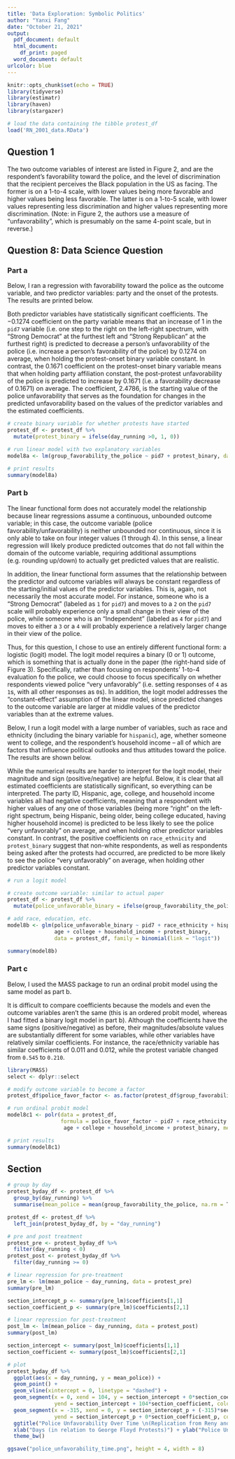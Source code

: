 ---
title: 'Data Exploration: Symbolic Politics'
author: "Yanxi Fang"
date: "October 21, 2021"
output:
  pdf_document: default
  html_document:
    df_print: paged
  word_document: default
urlcolor: blue
---

```{r setup, include=FALSE}
knitr::opts_chunk$set(echo = TRUE)
library(tidyverse)
library(estimatr)
library(haven)
library(stargazer)
```

```{r}
# load the data containing the tibble protest_df
load('RN_2001_data.RData')
```

## Question 1

The two outcome variables of interest are listed in Figure 2, and are the respondent's favorability toward the police, and the level of discrimination that the recipient perceives the Black population in the US as facing. The former is on a 1-to-4 scale, with lower values being more favorable and higher values being less favorable. The latter is on a 1-to-5 scale, with lower values representing less discrimination and higher values representing more discrimination. (Note: in Figure 2, the authors use a measure of "unfavorability", which is presumably on the same 4-point scale, but in reverse.) 

\newpage

## Question 8: Data Science Question

### Part a 
Below, I ran a regression with favorability toward the police as the outcome variable, and two predictor variables: party and the onset of the protests. The results are printed below.

Both predictor variables have statistically significant coefficients. The $-0.1274$ coefficient on the party variable means that an increase of 1 in the `pid7` variable (i.e. one step to the right on the left-right spectrum, with "Strong Democrat" at the furthest left and "Strong Republican" at the furthest right) is predicted to decrease a person's unfavorability of the police (i.e. increase a person's favorability of the police) by 0.1274 on average, when holding the protest-onset binary variable constant. In contrast, the $0.1671$ coefficient on the protest-onset binary variable means that when holding party affiliation constant, the post-protest unfavorability of the police is predicted to increase by 0.1671 (i.e. a favorability decrease of 0.1671) on average. The coefficient, $2.4786$, is the starting value of the police unfavorability that serves as the foundation for changes in the predicted unfavorability based on the values of the predictor variables and the estimated coefficients.

```{r}
# create binary variable for whether protests have started
protest_df <- protest_df %>%
  mutate(protest_binary = ifelse(day_running >0, 1, 0))

# run linear model with two explanatory variables
model8a <- lm(group_favorability_the_police ~ pid7 + protest_binary, data = protest_df)

# print results
summary(model8a)
```

### Part b
The linear functional form does not accurately model the relationship because linear regressions assume a continuous, unbounded outcome variable; in this case, the outcome variable (police favorability/unfavorability) is neither unbounded nor continuous, since it is only able to take on four integer values (1 through 4). In this sense, a linear regression will likely produce predicted outcomes that do not fall within the domain of the outcome variable, requiring additional assumptions (e.g. rounding up/down) to actually get predicted values that are realistic.

In addition, the linear functional form assumes that the relationship between the predictor and outcome variables will always be constant regardless of the starting/initial values of the predictor variables. This is, again, not necessarily the most accurate model. For instance, someone who is a "Strong Democrat" (labeled as `1` for `pid7`) and moves to a `2` on the `pid7` scale will probably experience only a small change in their view of the police, while someone who is an "Independent" (labeled as `4` for `pid7`) and moves to either a `3` or a `4` will probably experience a relatively larger change in their view of the police.

Thus, for this question, I chose to use an entirely different functional form: a logistic (logit) model. The logit model requires a binary (0 or 1) outcome, which is something that is actually done in the paper (the right-hand side of Figure 3). Specifically, rather than focusing on respondents' 1-to-4 evaluation fo the police, we could choose to focus specifically on whether respondents viewed police "very unfavorably" (i.e. setting responses of `4` as `1`s, with all other responses as `0`s). In addition, the logit model addresses the "constant-effect" assumption of the linear model, since predicted changes to the outcome variable are larger at middle values of the predictor variables than at the extreme values.

Below, I run a logit model with a large number of variables, such as race and ethnicity (including the binary variable for `hispanic`), age, whether someone went to college, and the respondent's household income -- all of which are factors that influence political outlooks and thus attitudes toward the police. The results are shown below.

While the numerical results are harder to interpret for the logit model, their magnitude and sign (positive/negative) are helpful. Below, it is clear that all estimated coefficients are statistically significant, so everything can be interpreted. The party ID, Hispanic, age, college, and household income variables all had negative coefficients, meaning that a respondent with higher values of any one of those variables (being more "right" on the left-right spectrum, being Hispanic, being older, being college educated, having higher household income) is predicted to be less likely to see the police "very unfavorably" on average, and when holding other predictor variables constant. In contrast, the positive coefficients on `race_ethnicity` and `protest_binary` suggest that non-white respondents, as well as respondents being asked after the protests had occurred, are predicted to be more likely to see the police "very unfavorably" on average, when holding other predictor variables constant.

```{r}
# run a logit model

# create outcome variable: similar to actual paper
protest_df <- protest_df %>%
  mutate(police_unfavorable_binary = ifelse(group_favorability_the_police == 4, 1, 0))

# add race, education, etc.
model8b <- glm(police_unfavorable_binary ~ pid7 + race_ethnicity + hispanic +
               age + college + household_income + protest_binary, 
               data = protest_df, family = binomial(link = "logit"))

summary(model8b)
```

### Part c
Below, I used the MASS package to run an ordinal probit model using the same model as part b.

It is difficult to compare coefficients because the models and even the outcome variables aren't the same (this is an ordered probit model, whereas I had fitted a binary logit model in part b). Although the coefficients have the same signs (positive/negative) as before, their magnitudes/absolute values are substantially different for some variables, while other variables have relatively similar coefficients. For instance, the race/ethnicity variable has similar coefficients of $0.011$ and $0.012$, while the protest variable changed from `0.545` to `0.210`. 

```{r, warning = F, message = F}
library(MASS)
select <- dplyr::select

# modify outcome variable to become a factor
protest_df$police_favor_factor <- as.factor(protest_df$group_favorability_the_police)

# run ordinal probit model
model8c1 <- polr(data = protest_df,
                 formula = police_favor_factor ~ pid7 + race_ethnicity + hispanic +
                  age + college + household_income + protest_binary, method = "probit")

# print results
summary(model8c1)
```

\newpage

## Section
```{r}
# group by day
protest_byday_df <- protest_df %>%
  group_by(day_running) %>%
  summarise(mean_police = mean(group_favorability_the_police, na.rm = T))

protest_df <- protest_df %>%
  left_join(protest_byday_df, by = "day_running")

# pre and post treatment
protest_pre <- protest_byday_df %>%
  filter(day_running < 0)
protest_post <- protest_byday_df %>%
  filter(day_running >= 0)

# linear regression for pre-treatment
pre_lm <- lm(mean_police ~ day_running, data = protest_pre)
summary(pre_lm)

section_intercept_p <- summary(pre_lm)$coefficients[1,1]
section_coefficient_p <- summary(pre_lm)$coefficients[2,1]

# linear regression for post-treatment
post_lm <- lm(mean_police ~ day_running, data = protest_post)
summary(post_lm)

section_intercept <- summary(post_lm)$coefficients[1,1]
section_coefficient <- summary(post_lm)$coefficients[2,1]

# plot
protest_byday_df %>%
  ggplot(aes(x = day_running, y = mean_police)) +
  geom_point() +
  geom_vline(xintercept = 0, linetype = "dashed") +
  geom_segment(x = 0, xend = 104, y = section_intercept + 0*section_coefficient,
               yend = section_intercept + 104*section_coefficient, color = "red") +
  geom_segment(x = -315, xend = 0, y = section_intercept_p + (-315)*section_coefficient_p,
               yend = section_intercept_p + 0*section_coefficient_p, color = "red") +
  ggtitle("Police Unfavorability Over Time \n(Replication from Reny and Newman, 2021)") +
  xlab("Days (in relation to George Floyd Protests)") + ylab("Police Unfavorability") +
  theme_bw()

ggsave("police_unfavorability_time.png", height = 4, width = 8)
```

\newpage